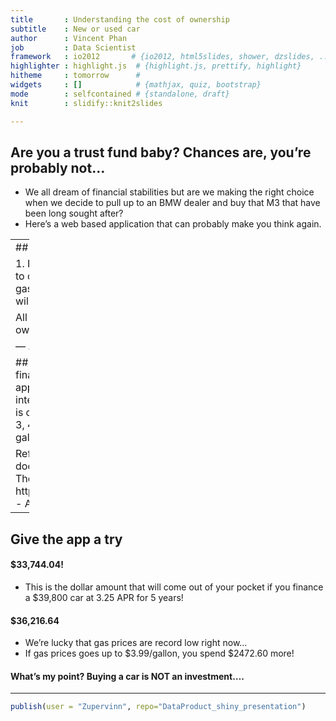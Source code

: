 ```yaml
---
title       : Understanding the cost of ownership
subtitle    : New or used car 
author      : Vincent Phan
job         : Data Scientist
framework   : io2012       # {io2012, html5slides, shower, dzslides, ...}
highlighter : highlight.js  # {highlight.js, prettify, highlight}
hitheme     : tomorrow      # 
widgets     : []            # {mathjax, quiz, bootstrap}
mode        : selfcontained # {standalone, draft}
knit        : slidify::knit2slides

---
```


## Are you a trust fund baby? Chances are, you're probably not...

- We all dream of financial stabilities but are we making the right choice when we decide to pull up to an BMW dealer and buy that M3 that have been long sought after?
- Here's a web based application that can probably make you think again.

---
## How much are you actually spending on a new or used car?

1. If you're financing your car, what is your APR?
2. How long do you planned to own your car?
3. What is the out-the-door cost of your car?
4. Is your car a gas gustler? What is the MPG? 
5. What is the current gas prices?
6. How much will your car depreciate?

All of these variables will play an important role in determining your true cost of ownership on your next car.

--- .class #id 

## What's going on behind the application? 
#### User input:
1. Owned or financed? If Financed, APR input will be prompt. There's a function within the application that creates an amortization table. It will then sum up the total interests paid based on total principal, APR and length of loan. 
2. Depreciation is calculated based on 19%, 31%, 42%, 51%, and 60% depreciation over 1, 2, 3, 4, and 5 years, respectively. 
3. Fuel cost is calculated using gas prices per gallon and average of 13,476 miles per year.
 
References:
- Depreciation  
http://www.edmunds.com/car-buying/how-fast-does-my-new-car-lose-value-infographic.html  
- Amortization function by Thomas Girke  
http://faculty.ucr.edu/~tgirke/Documents/R_BioCond/My_R_Scripts/mortgage.R  
- Average miles  
https://www.fhwa.dot.gov/ohim/onh00/bar8.htm  

---

## Give the app a try

#### $33,744.04!

- This is the dollar amount that will come out of your pocket if you finance a $39,800 car at 3.25 APR for 5 years!

#### $36,216.64
- We're lucky that gas prices are record low right now...
- If gas prices goes up to $3.99/gallon, you spend $2472.60 more!

#### What's my point? Buying a car is NOT an investment....

---

```R
publish(user = "Zupervinn", repo="DataProduct_shiny_presentation")

```